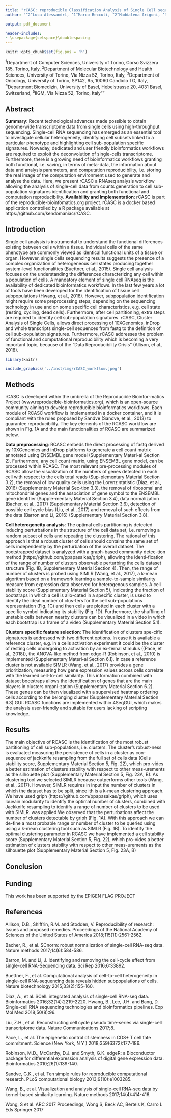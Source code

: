 ```yaml
---
title: "rCASC: reproducible Classification Analysis of Single Cell sequencing data"
author: "^2^Luca Alessandrì, ^1^Marco Beccuti, ^2^Maddalena Arigoni, ^3^Martina Olivero, ^1^Greta Romano, ^4^Gennaro De Libero, ^5^Luigia Pace, ^1^Francesca Cordero and ^2^Raffaele A Calogero"

output: pdf_document

header-includes:
- \usepackage{setspace}\doublespacing
---
```


```r
knitr::opts_chunk$set(fig.pos = 'h')
```

\fontsize{8}{8}\selectfont
^1^Department of Computer Sciences, University of Torino, Corso Svizzera 185, Torino, Italy,
^2^Department of Molecular Biotechnology and Health Sciences, University of Torino, Via Nizza 52, Torino, Italy,
^3^Department of Oncology, University of Torino, SP142, 95, 10060 Candiolo TO, Italy, 
^4^Department Biomedizin, University of Basel, Hebelstrasse 20, 4031 Basel, Switzerland, 
^5^IIGM, Via Nizza 52, Torino, Italy""
\fontsize{10}{10}\selectfont

## Abstract
**Summary**: Recent technological advances made possible to obtain genome-wide transcriptome data from single cells using high-throughput sequencing. Single-cell RNA sequencing has emerged as an essential tool to investigate cellular heterogeneity, identifying cell subsets linked to a particular phenotype and highlighting cell sub-population specific signatures. Nowaday, dedicated and user friendly bioinformatics workflows are required to exploit the deconvolution of single-cells transcriptome. Furthermore, there is a growing need of bioinformatics workflows granting both functional, i.e. saving, in terms of meta-data, the information about data and analysis parameters, and computation reproducibility, i.e. storing the real image of the computation environment used to generate and analyse the data. Here, we present rCASC a RNAseq analysis workflow allowing the analysis of single-cell data from counts generation to cell sub-population signatures identification and granting both functional and computation reproducibility. 
**Availability and Implementation**: rCASC is part of the reproducible-bioinfomatics.org project. rCASC is a docker based application controlled by a R package available at https://github.com/kendomaniac/rCASC. 

## Introduction 
Single cell analysis is instrumental to understand the functional differences existing between cells within a tissue. Individual cells of the same phenotype are commonly viewed as identical functional units of a tissue or organ. However, single cells sequencing results suggests the presence of a complex organization of heterogeneous cell states producing together system-level functionalities (Buettner, et al., 2015). Single cell analysis focuses on the understanding the differences characterizing any cell within a population of cells. A mandatory element of single cell RNAseq is the availability of dedicated bioinformatics workflows. In the last few years a lot of tools have been developed for the identification of tissue cell subpopulations (Hwang, et al., 2018). However, subpopulation identification might require some preprocessing steps, depending on the sequencing technology in use and on some specific cell characteristics, e.g. cell state (resting, cycling, dead cells). Furthermore, after cell partitioning, extra steps are required to identify cell sub-population signatures. rCASC, Cluster Analysis of Single Cells, allows direct processing of 10XGenomics, inDrop and whole transcripts single-cell sequences from fastq to the definition of cell sub-population signatures. Furthermore, rCASC addresses the problem of functional and computational reproducibility which is becoming a very important topic, because of the “Data Reproducibility Crisis” (Allison, et al., 2018).

```r
library(knitr)

include_graphics('../inst/img/rCASC_workflow.jpeg')

```


## Methods
rCASC is developed within the umbrella of the Reproducible Bioinfor-matics Project (www.reproducible-bioinformatics.org), which is an open-source community aiming to develop reproducible bioinformatics workflows. Each module of RCASC workflow is implemented in a docker container, and it is compliant with the rules proposed by Sandve (Sandve, et al., 2013) to guarantee reproducibility. The key elements of the RCASC workflow are shown in Fig. 1A and the main functionalities of RCASC are summarized below. 



**Data preprocessing**: RCASC embeds the direct processing of fastq derived by 10XGenomics and inDrop platforms to generate a cell count matrix annotated using ENSEMBL gene model (Supplementary Materi-al Section 2). Furthermore, any cell count matrix, using ENSEMBL gene model, can be processed within RCASC. The most relevant pre-processing modules of RCASC allow the visualization of the numbers of genes detected in each cell with respect to the cells total reads (Sup-plementary Material Section 3.2), the removal of low quality cells using the Lorenz statistic (Diaz, et al., 2016) (Supplementary Material Sec-tion 3.3), the removal of ribosomal and mitochondrial genes and the association of gene symbol to the ENSEMBL gene identifier (Supple-mentary Material Section 3.4), data normalization (Bacher, et al., 2017) (Supplementary Material Section 3.6), detection of possible cell cycle bias (Liu, et al., 2017) and removal of such effects from the data (Barron and Li, 2016) (Supplementary Material Section 3.8). 



**Cell heterogeneity analysis**: The optimal cells partitioning is detected inducing perturbations in the structure of the cell data set, i.e. removing a random subset of cells and repeating the clustering. The rational of this approach is that a robust cluster of cells should contains the same set of cells independently by the perturbation of the overall dataset. The bootstrapped dataset is analyzed with a graph-based community detec-tion method (https://github.com/ppapasaikas/griph), allowing the identi-fication of the range of number of clusters observable perturbing the cells dataset structure (Fig. 1B, Supplementary Material Section 4). Then, the range of number of clusters is probed using SIMLR (Wang, et al., 2017), a k-mean algorithm based on a framework learning a sample-to-sample similarity measure from expression data observed for heterogenous samples. A cell stability score (Supplementary Material Section 5), indicating the fraction of bootstraps in which a cell is allo-cated in a specific cluster, is used to identify the ideal number of clus-ters for the cell sub-populations representation (Fig. 1C) and then cells are plotted in each cluster with a specific symbol indicating its stability (Fig. 1D). Furthermore, the shuffling of unstable cells between nearby clusters can be visualized in a video in which each bootstrap is a frame of a video (Supplementary Material Section 5.1). 



**Clusters specific feature selection**: The identification of clusters spe-cific signatures is addressed with two different options. In case it is available a reference cluster, e.g. in a cells activation experiment it could be the cluster of resting cells undergoing to activation by an ex-ternal stimulus ((Pace, et al., 2018)), the ANOVA-like method from edge-R (Robinson, et al., 2010) is implemented (Supplementary Materi-al Section 6.1). In case a reference cluster is not available SIMLR (Wang, et al., 2017) provides a gene prioritization, measuring how gene expression values across cells correlate with the learned cell-to-cell similarity. This information combined with dataset bootstraps allows the identification of genes that are the main players in clusters organi-zation (Supplementary Material Section 6.2). These genes can be then visualized with a supervised heatmap ordering cells according to the belonging cluster (Supplementary Material Section 6.3) 
GUI: RCASC functions are implemented within 4SeqGUI, which makes the analysis user-friendly and suitable for users lacking of scripting knowledge. 


##	Results
The main objective of RCASC is the identification of the most robust partitioning of cell sub-populations, i.e. clusters. The cluster’s robust-ness is evaluated measuring the persistence of cells in a cluster as con-sequence of jackknife resampling from the full set of cells data (Cells stability score, Supplementary Material Section 5, Fig. 22), which pro-vides a better estimation of clusters stability with respect to other meas-urements as the silhouette plot (Supplementary Material Section 5, Fig. 23A, B). As clustering tool we selected SIMLR because outperforms other tools (Wang, et al., 2017). However, SIMLR requires in input the number of clusters in which the dataset has to be split, since ith is a k-mean clustering approach. We have used griph (https://github.com/ppapasaikas/griph), which uses louvain modularity to identify the optimal number of clusters, combined with Jackknife resampling to identify a range of number of clusters to be used with SIMLR.
was applied We observed that the perturbations affect the number of clusters detectable by griph (Fig. 1A). With this approach we can de-fine a most probable range or number of cluster to be queried using using a k-mean clustering tool such as SIMLR (Fig. 1B). To identify the optimal clustering parameter in RCASC we have implemented a cell stability score (Supplementary Material Section 5, Fig. 22), which pro-vides a better estimation of clusters stability with respect to other meas-urements as the silhouette plot (Supplementary Material Section 5, Fig. 23A, B)


## Conclusion


## Funding
This work has been supported by the EPIGEN FLAG PROJECT


## References

Allison, D.B., Shiffrin, R.M. and Stodden, V. Reproducibility of research: Issues and proposed remedies. Proceedings of the National Academy of Sciences of the United States of America 2018;115(11):2561-2562.

Bacher, R., et al. SCnorm: robust normalization of single-cell RNA-seq data. Nature methods 2017;14(6):584-586.

Barron, M. and Li, J. Identifying and removing the cell-cycle effect from single-cell RNA-Sequencing data. Sci Rep 2016;6:33892.

Buettner, F., et al. Computational analysis of cell-to-cell heterogeneity in single-cell RNA-sequencing data reveals hidden subpopulations of cells. Nature biotechnology 2015;33(2):155-160.

Diaz, A., et al. SCell: integrated analysis of single-cell RNA-seq data. Bioinformatics 2016;32(14):2219-2220.
Hwang, B., Lee, J.H. and Bang, D. Single-cell RNA sequencing technologies and bioinformatics pipelines. Exp Mol Med 2018;50(8):96.

Liu, Z.H., et al. Reconstructing cell cycle pseudo time-series via single-cell transcriptome data. Nature Communications 2017;8.

Pace, L., et al. The epigenetic control of stemness in CD8+ T cell fate commitment. Science (New York, N Y ) 2018;359(6372):177-186.

Robinson, M.D., McCarthy, D.J. and Smyth, G.K. edgeR: a Bioconductor package for differential expression analysis of digital gene expression data. Bioinformatics 2010;26(1):139-140.

Sandve, G.K., et al. Ten simple rules for reproducible computational research. PLoS computational biology 2013;9(10):e1003285.

Wang, B., et al. Visualization and analysis of single-cell RNA-seq data by kernel-based similarity learning. Nature methods 2017;14(4):414-416.

Wong, S et al. ARC 2017 Proceedings, Wong S, Beck AC, Bertels K, Carro L Eds Springer 2017


